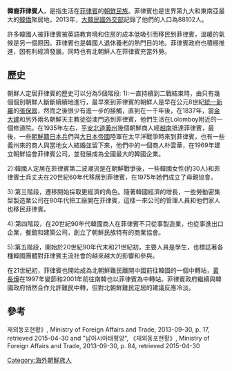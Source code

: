 '''韓裔菲律賓人'''，是指生活在[[菲律賓|菲律賓]]的[[朝鮮民族|朝鮮民族]]。菲律賓也是世界第九大和東南亞最大的[[韓僑|韓僑]]聚居地，2013年，[[大韓民國外交部|大韓民國外交部]]記錄了他們的人口為88102人。

許多韓國人被菲律賓被英語教育境和住房的成本低吸引而移民到菲律賓，溫暖的氣候是另一個原因。菲律賓也是韓國人退休養老的熱門目的地。菲律賓政府也積極推進，因有利經濟發展。同時也有北朝鮮人在菲律賓充當外勞。

==歷史==
朝鮮人定居菲律賓的歷史可以分為5個階段:
1):一直持續到二戰結束時，由只有幾個個別朝鮮人斷斷續續地進行，最早來到菲律賓的朝鮮人是早在公元8世紀[[統一新羅|統一新羅]]的[[張保皋|張保皋]]，然而之後很少有進一步的接觸，直到在一千年後，在1837年，當[[金大建|金大建]]和另外兩名朝鮮天主教徒從澳門逃到菲律賓，他們生活在Lolomboy附近的一個修道院。在1935年左右，[[平安北道|平安北道]][[義州|義州]]幾個朝鮮商人經[[越南|越南]]抵達菲律賓，最後，一些[[朝鮮籍日本兵|朝鮮籍日本兵]]們與[[大日本帝國|大日本帝國]]陸軍在太平洋戰爭時來到菲律賓，也有一些義州來的商人與當地女人結婚並留下來，他們中的一個商人朴雲華，在1969年建立朝鮮協會菲律賓公司，並發展成為全國最大的韓國企業。

2):韓國人定居在菲律賓第二波潮流是在朝鮮戰爭後，一些韓國女性(約30人)和菲律賓士兵丈夫在20世紀60年代移居到菲律賓，在1975年她們成立了母親協會。

3):第三階段，遷移開始採取更經濟的角色。隨著韓國經濟的增長，一些勞動密集型製造業公司在80年代把工廠開在菲律賓，這樣一來公司的管理人員和他們家人也移民菲律賓。

4):第四階段，在20世紀90年代韓國商人在菲律賓不只從事製造業，也從事進出口企業，餐館和建築公司，創立了朝鮮民族特有的商業協會。

5):第五階段，開始於20世紀90年代末和21世紀初，主要人員是學生，也標誌著各種韓國團體對菲律賓主流社會的越來越大的影響和參與。

在21世紀初，菲律賓也開始成為北朝鮮難民離開中國前往韓國的一個中轉站，[[黃長燁|黃長燁]]在1997年變節和2001年前往南韓也以菲律賓為中轉站。菲律賓政府繼續與韓國政府悄然合作允許難民中轉，但對北朝鮮難民定居的建議反應冷淡。


{{韓僑}}

==參考==
재외동포현황》, Ministry of Foreign Affairs and Trade, 2013-09-30, p. 17, retrieved 2015-04-30 and "남아시아태평양", 《재외동포현황》, Ministry of Foreign Affairs and Trade, 2013-09-30, p. 84, retrieved 2015-04-30

[[Category:海外朝鮮族人|Category:海外朝鮮族人]]